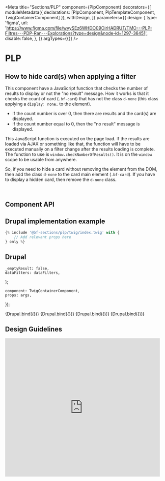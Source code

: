 
<Meta
    title="Sections/PLP"
    component={PlpComponent}
    decorators={[
        moduleMetadata({ declarations: [PlpComponent, PlpTemplateComponent, TwigContainerComponent] }),
        withDesign,
    ]}
    parameters={{
        design: {
            type: 'figma',
            url: 'https://www.figma.com/file/wyySEz6WHDO09OirHADRUT/TMO---PLP-Filtres---PDP-Ran---Explorations?type=design&node-id=1297-36451',
            disable: false,
        },
    }}
    argTypes={{}}
/>

# PLP

## How to hide card(s) when applying a filter

This component have a JavaScript function that checks the number of results to display or not
the "no result" message. How it works is that it checks the count of card (`.bf-card`) that
has not the class `d-none` (this class applying a `display: none;` to the element).

-   If the count number is over 0, then there are results and the card(s) are displayed.
-   If the count number equal to 0, then the "no result" message is displayed.

This JavaScript function is executed on the page load. If the results are loaded via AJAX
or something like that, the function will have to be executed manually on a filter change
after the results loading is complete. The function to use is `window.checkNumberOfResults()`.
It is on the `window` scope to be usable from anywhere.

So, if you need to hide a card without removing the element from the DOM, then add the class `d-none`
to the card main element (`.bf-card`). If you have to display a hidden card, then remove the `d-none` class.

<br />

## Component API

<ArgsTable of={PlpComponent} />

## Drupal implementation example

```jsx
{% include '@bf-sections/plp/twig/index.twig' with {
    // Add relevant props here
} only %}
```

## Drupal

    _emptyResult: false,
    dataFilters: dataFilters,
};

    component: TwigContainerComponent,
    props: args,
});

<Canvas withSource="none">
    <Story
        name="Drupal - No selected filter"
        height="300px"
        args={{
            elementPath: 'sections/plp/_doc/template.drupal',
            ...commonProps,
            dataFilters: dataFiltersNoSelection,
        }}
    >
        {Drupal.bind({})}
    </Story>
</Canvas>

<Canvas withSource="none">
    <Story
        name="Drupal - With selected filters"
        height="300px"
        args={{
            elementPath: 'sections/plp/_doc/template.drupal',
            ...commonProps,
        }}
    >
        {Drupal.bind({})}
    </Story>
</Canvas>

<Canvas withSource="none">
    <Story
        name="Drupal - With disabled selected filters"
        height="300px"
        args={{
            elementPath: 'sections/plp/_doc/template.drupal',
            ...commonProps,
            dataFilters: dataFiltersWithDisabledSelectedCheckboxes,
        }}
    >
        {Drupal.bind({})}
    </Story>
</Canvas>

<Canvas withSource="none">
    <Story
        name="Drupal - No result"
        height="300px"
        args={{
            elementPath: 'sections/plp/_doc/template.drupal',
            ...commonProps,
            _emptyResult: true,
        }}
    >
        {Drupal.bind({})}
    </Story>
</Canvas>

<!--
For now, Angular components ar not used, so it is hidden by default.

## Angular

  component: PlpTemplateComponent,
  props: args,
});

<Canvas withSource='none'>
    <Story
        name='Angular'
        args={{
            label: 'Plp'
        }}
    >
        {Angular.bind({})}
    </Story>
</Canvas>

## Angular implementation example

Please, read the [Implementation Page](/?path=/docs/implementation-angular--page).
-->

## Design Guidelines

<iframe
    width="100%"
    height="450"
    src="https://www.figma.com/embed?embed_host=share&url=https%3A%2F%2Fwww.figma.com%2Ffile%2FwyySEz6WHDO09OirHADRUT%2FTMO---PLP-Filtres---PDP-Ran---Explorations%3Ftype%3Ddesign%26node-id%3D1297-36451&chrome=DOCUMENTATION"
    frameBorder="0"
    allowFullScreen
></iframe>

